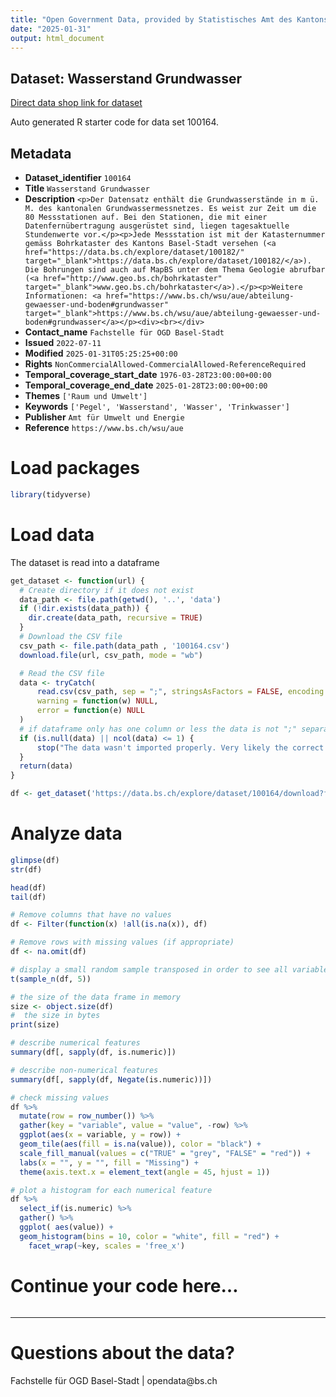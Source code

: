 ```yaml
---
title: "Open Government Data, provided by Statistisches Amt des Kantons Basel-Stadt - Fachstelle OGD"
date: "2025-01-31"
output: html_document
---
```


## Dataset: Wasserstand Grundwasser

[Direct data shop link for dataset](https://data.bs.ch/explore/dataset/100164)

Auto generated R starter code for data set 100164.

## Metadata

- **Dataset_identifier** `100164`
- **Title** `Wasserstand Grundwasser`
- **Description** `<p>Der Datensatz enthält die Grundwasserstände in m ü. M. des kantonalen Grundwassermessnetzes. Es weist zur Zeit um die 80 Messstationen auf. Bei den Stationen, die mit einer Datenfernübertragung ausgerüstet sind, liegen tagesaktuelle Stundenwerte vor.</p><p>Jede Messstation ist mit der Katasternummer gemäss Bohrkataster des Kantons Basel-Stadt versehen (<a href="https://data.bs.ch/explore/dataset/100182/" target="_blank">https://data.bs.ch/explore/dataset/100182/</a>). Die Bohrungen sind auch auf MapBS unter dem Thema Geologie abrufbar (<a href="http://www.geo.bs.ch/bohrkataster" target="_blank">www.geo.bs.ch/bohrkataster</a>).</p><p>Weitere Informationen: <a href="https://www.bs.ch/wsu/aue/abteilung-gewaesser-und-boden#grundwasser" target="_blank">https://www.bs.ch/wsu/aue/abteilung-gewaesser-und-boden#grundwasser</a></p><div><br></div>`
- **Contact_name** `Fachstelle für OGD Basel-Stadt`
- **Issued** `2022-07-11`
- **Modified** `2025-01-31T05:25:25+00:00`
- **Rights** `NonCommercialAllowed-CommercialAllowed-ReferenceRequired`
- **Temporal_coverage_start_date** `1976-03-28T23:00:00+00:00`
- **Temporal_coverage_end_date** `2025-01-28T23:00:00+00:00`
- **Themes** `['Raum und Umwelt']`
- **Keywords** `['Pegel', 'Wasserstand', 'Wasser', 'Trinkwasser']`
- **Publisher** `Amt für Umwelt und Energie`
- **Reference** `https://www.bs.ch/wsu/aue`


# Load packages

```r

library(tidyverse)
```

# Load data

The dataset is read into a dataframe

```r
get_dataset <- function(url) {
  # Create directory if it does not exist
  data_path <- file.path(getwd(), '..', 'data')
  if (!dir.exists(data_path)) {
    dir.create(data_path, recursive = TRUE)
  }
  # Download the CSV file
  csv_path <- file.path(data_path , '100164.csv')
  download.file(url, csv_path, mode = "wb")

  # Read the CSV file
  data <- tryCatch(
      read.csv(csv_path, sep = ";", stringsAsFactors = FALSE, encoding = "UTF-8"),
      warning = function(w) NULL,
      error = function(e) NULL
  )
  # if dataframe only has one column or less the data is not ";" separated
  if (is.null(data) || ncol(data) <= 1) {
      stop("The data wasn't imported properly. Very likely the correct separator couldn't be found.\nPlease check the dataset manually and adjust the code.")
  }
  return(data)
}
```

```r

df <- get_dataset('https://data.bs.ch/explore/dataset/100164/download?format=csv&timezone=Europe%2FZurich')

```

# Analyze data

```r

glimpse(df)
str(df)

head(df)
tail(df)

```

```r
# Remove columns that have no values
df <- Filter(function(x) !all(is.na(x)), df)

# Remove rows with missing values (if appropriate)
df <- na.omit(df)
```

```r
# display a small random sample transposed in order to see all variables
t(sample_n(df, 5))
```

```r
# the size of the data frame in memory
size <- object.size(df)
#  the size in bytes
print(size)
```

```r
# describe numerical features
summary(df[, sapply(df, is.numeric)])
```

```r
# describe non-numerical features
summary(df[, sapply(df, Negate(is.numeric))])
```

```r
# check missing values
df %>%
  mutate(row = row_number()) %>%
  gather(key = "variable", value = "value", -row) %>%
  ggplot(aes(x = variable, y = row)) +
  geom_tile(aes(fill = is.na(value)), color = "black") +
  scale_fill_manual(values = c("TRUE" = "grey", "FALSE" = "red")) +
  labs(x = "", y = "", fill = "Missing") +
  theme(axis.text.x = element_text(angle = 45, hjust = 1))
```

```r
# plot a histogram for each numerical feature
df %>%
  select_if(is.numeric) %>%
  gather() %>%
  ggplot( aes(value)) +
  geom_histogram(bins = 10, color = "white", fill = "red") +
    facet_wrap(~key, scales = 'free_x')
```

# Continue your code here...

```r

```
------------------------------------------------------------------------

# Questions about the data?

Fachstelle für OGD Basel-Stadt | opendata@bs.ch
